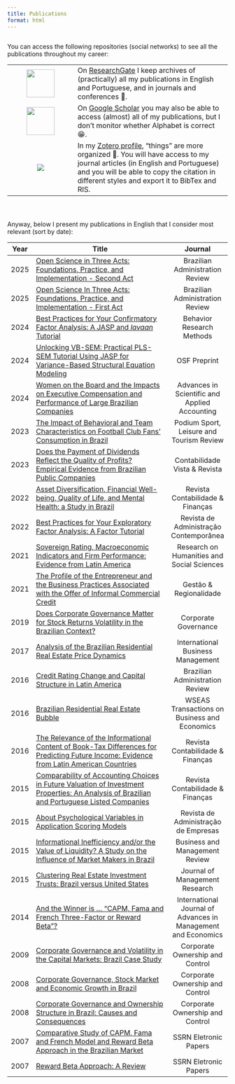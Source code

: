 ```yaml
---
title: Publications
format: html
---
```


<p style="margin-top: 2em; margin-bottom: 2em;">

You can access the following repositories (social networks) to see all the publications throughout my career:

</p>

|                                                                                                                       |                                                                                                                                                                                                                                                                                  |
|:---------------------------------------------------------------------------------------------------------------------:|:---------------------------------------------------------------------------------------------------------------------------------------------------------------------------------------------------------------------------------------------------------------------------------|
|      [![](img/researchgate.png){target="_blank" width="64"}](https://www.researchgate.net/profile/Pablo-Rogers)       | On [ResearchGate](https://www.researchgate.net/profile/Pablo-Rogers){target="_blank"} I keep archives of (practically) all my publications in English and Portuguese, and in journals and conferences 🤔.                                                                        |
| [![](img/google.png){target="_blank" width="64"}](https://scholar.google.com.br/citations?user=zFMZO5kAAAAJ&hl=pt-BR) | On [Google Scholar](https://scholar.google.com.br/citations?hl=pt-BR&user=zFMZO5kAAAAJ){target="_blank"} you may also be able to access (almost) all of my publications, but I don't monitor whether Alphabet is correct 😁.                                                     |
|                        [![](img/zotero.png){target="_blank"}](https://www.zotero.org/phdpablo)                        | In my [Zotero profile](https://www.zotero.org/phdpablo){target="_blank"}, "things" are more organized 🤥. You will have access to my journal articles (in English and Portuguese) and you will be able to copy the citation in different styles and export it to BibTex and RIS. |

<p style="margin-top: 2em; margin-bottom: 4em;">

Anyway, below I present my publications in English that I consider most relevant (sort by date):

</p>

| Year | Title                                                                                                                                                                                                                                                                                                        |                            Journal                            |
|:----:|--------------------------------------------------------------------------------------------------------------------------------------------------------------------------------------------------------------------------------------------------------------------------------------------------------------|:-------------------------------------------------------------:|
| 2025 | [Open Science in Three Acts: Foundations, Practice, and Implementation - Second Act](https://bar.anpad.org.br/index.php/bar/article/view/712){target="_blank"}                                                                                                                                               |                Brazilian Administration Review                |
| 2025 | [Open Science In Three Acts: Foundations, Practice, and Implementation - First Act](https://bar.anpad.org.br/index.php/bar/article/view/702){target="_blank"}                                                                                                                                                |                Brazilian Administration Review                |
| 2024 | [Best Practices for Your Confirmatory Factor Analysis: A JASP and *lavaan* Tutorial](https://link.springer.com/article/10.3758/s13428-024-02375-7){target="_blank"}                                                                                                                                          |                   Behavior Research Methods                   |
| 2024 | [Unlocking VB-SEM: Practical PLS-SEM Tutorial Using JASP for Variance-Based Structural Equation Modeling](https://osf.io/preprints/osf/2ne8f_v1){target="_blank"}                                                                                                                                            |                         OSF Preprint                          |
| 2024 | [Women on the Board and the Impacts on Executive Compensation and Performance of Large Brazilian Companies](https://asaa.emnuvens.com.br/asaa/article/view/986){target="_blank"}                                                                                                                             |         Advances in Scientific and Applied Accounting         |
| 2023 | [The Impact of Behavioral and Team Characteristics on Football Club Fans' Consumption in Brazil](https://www.researchgate.net/publication/376451431_The_impact_of_behavioral_and_team_characteristics_on_football_club_fans'_consumption_in_Brazil/comments){target="_blank"}                                |           Podium Sport, Leisure and Tourism Review            |
| 2023 | [Does the Payment of Dividends Reflect the Quality of Profits? Empirical Evidence from Brazilian Public Companies](https://www.researchgate.net/publication/376451431_The_impact_of_behavioral_and_team_characteristics_on_football_club_fans'_consumption_in_Brazil/comments){target="_blank"}              |                 Contabilidade Vista & Revista                 |
| 2022 | [Asset Diversification, Financial Well-being, Quality of Life, and Mental Health: a Study in Brazil](https://www.scielo.br/j/rcf/a/D7J5cWhKbfPgjLN9g8q9M4q/?lang=en){target="_blank"}                                                                                                                        |               Revista Contabilidade & Finanças                |
| 2022 | [Best Practices for Your Exploratory Factor Analysis: A Factor Tutorial](https://rac.anpad.org.br/index.php/rac/article/view/1511){target="_blank"}                                                                                                                                                          |            Revista de Administração Contemporânea             |
| 2021 | [Sovereign Rating, Macroeconomic Indicators and Firm Performance: Evidence from Latin America](https://iiste.org/Journals/index.php/RHSS/article/view/56215){target="_blank"}                                                                                                                                |          Research on Humanities and Social Sciences           |
| 2021 | [The Profile of the Entrepreneur and the Business Practices Associated with the Offer of Informal Commercial Credit](https://www.researchgate.net/publication/351638358_The_Profile_of_the_Entrepreneur_and_the_Business_Practices_Associated_with_the_Offer_of_Informal_Commercial_Credit){target="_blank"} |                    Gestão & Regionalidade                     |
| 2019 | [Does Corporate Governance Matter for Stock Returns Volatility in the Brazilian Context?](https://www.emerald.com/insight/content/doi/10.1108/cg-03-2019-0083){target="_blank"}                                                                                                                              |                     Corporate Governance                      |
| 2017 | [Analysis of the Brazilian Residential Real Estate Price Dynamics](https://www.researchgate.net/publication/351638489_Analysis_of_the_Brazilian_Residential_Real_Estate_Price_Dynamics){target="_blank"}                                                                                                     |               International Business Management               |
| 2016 | [Credit Rating Change and Capital Structure in Latin America](https://www.scielo.br/j/bar/a/R5pHWZxr6bCcj6QbHcKFhLm/?lang=en){target="_blank"}                                                                                                                                                               |                Brazilian Administration Review                |
| 2016 | [Brazilian Residential Real Estate Bubble](https://wseas.com/journals/articles.php?id=3587){target="_blank"}                                                                                                                                                                                                 |         WSEAS Transactions on Business and Economics          |
| 2016 | [The Relevance of the Informational Content of Book-Tax Differences for Predicting Future Income: Evidence from Latin American Countries](https://www.scielo.br/j/rcf/a/jhb4zwtD4JddWJxQv6WycLv/?lang=en){target="_blank"}                                                                                   |               Revista Contabilidade & Finanças                |
| 2015 | [Comparability of Accounting Choices in Future Valuation of Investment Properties: An Analysis of Brazilian and Portuguese Listed Companies](https://www.scielo.br/j/rcf/a/gHjsZzC6RxZzsr3GVF8C8PS/?lang=en){target="_blank"}                                                                                |               Revista Contabilidade & Finanças                |
| 2015 | [About Psychological Variables in Application Scoring Models](https://www.scielo.br/j/rae/a/M4GSbQw5FmPZjXDZMXkd3Gr/?lang=en){target="_blank"}                                                                                                                                                               |             Revista de Administração de Empresas              |
| 2015 | [Informational Inefficiency and/or the Value of Liquidity? A Study on the Influence of Market Makers in Brazil](https://www.researchgate.net/publication/281842123_Informational_Inefficiency_andor_the_value_of_liquidity_A_study_on_the_influence_of_market_makers_in_Brazil){target="_blank"}             |                Business and Management Review                 |
| 2015 | [Clustering Real Estate Investment Trusts: Brazil versus United States](https://www.researchgate.net/publication/281842090_Clustering_Real_Estate_Investment_Trusts_Brasil_versus_United_States){target="_blank"}                                                                                            |                Journal of Management Research                 |
| 2014 | [And the Winner is ... "CAPM, Fama and French Three-Factor or Reward Beta"?](https://www.managementjournal.info/index.php/IJAME/article/view/450){target="_blank"}                                                                                                                                           | International Journal of Advances in Management and Economics |
| 2009 | [Corporate Governance and Volatility in the Capital Markets: Brazil Case Study](https://virtusinterpress.org/CORPORATE-GOVERNANCE-AND,1359.html){target="_blank"}                                                                                                                                            |                Corporate Ownership and Control                |
| 2008 | [Corporate Governance, Stock Market and Economic Growth in Brazil](https://virtusinterpress.org/CORPORATE-GOVERNANCE-STOCK-MARKET.html){target="_blank"}                                                                                                                                                     |                Corporate Ownership and Control                |
| 2008 | [Corporate Governance and Ownership Structure in Brazil: Causes and Consequences](https://virtusinterpress.org/CORPORATE-GOVERNANCE-AND-OWNERSHIP.html){target="_blank"}                                                                                                                                     |                Corporate Ownership and Control                |
| 2007 | [Comparative Study of CAPM, Fama and French Model and Reward Beta Approach in the Brazilian Market](https://papers.ssrn.com/sol3/papers.cfm?abstract_id=1027134){target="_blank"}                                                                                                                            |                     SSRN Eletronic Papers                     |
| 2007 | [Reward Beta Approach: A Review](https://papers.ssrn.com/sol3/papers.cfm?abstract_id=1019845){target="_blank"}                                                                                                                                                                                               |                     SSRN Eletronic Papers                     |
